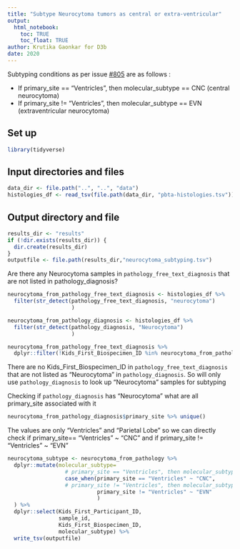 ```yaml
---
title: "Subtype Neurocytoma tumors as central or extra-ventricular"
output: 
  html_notebook:
    toc: TRUE
    toc_float: TRUE
author: Krutika Gaonkar for D3b
date: 2020
---
```


Subtyping conditions as per issue [#805](https://github.com/AlexsLemonade/OpenPBTA-analysis/issues/805) are as follows :

 - If primary_site == "Ventricles", then molecular_subtype == CNC (central neurocytoma) 
 - If primary_site != "Ventricles", then molecular_subtype == EVN (extraventricular neurocytoma)

## Set up 

```r
library(tidyverse)
```

## Input directories and files

```r
data_dir <- file.path("..", "..", "data")
histologies_df <- read_tsv(file.path(data_dir, "pbta-histologies.tsv"))

```

## Output directory and file

```r
results_dir <- "results"
if (!dir.exists(results_dir)) {
  dir.create(results_dir)
}
outputfile <- file.path(results_dir,"neurocytoma_subtyping.tsv")
```

Are there any Neurocytoma samples in `pathology_free_text_diagnosis` that are not listed in pathology_diagnosis?

```r

neurocytoma_from_pathology_free_text_diagnosis <- histologies_df %>%
  filter(str_detect(pathology_free_text_diagnosis, "neurocytoma")
                    ) 

neurocytoma_from_pathology_diagnosis <- histologies_df %>%
  filter(str_detect(pathology_diagnosis, "Neurocytoma")
                    ) 

neurocytoma_from_pathology_free_text_diagnosis %>%
  dplyr::filter(!Kids_First_Biospecimen_ID %in% neurocytoma_from_pathology_diagnosis$Kids_First_Biospecimen_ID )

```
There are no Kids_First_Biospecimen_ID in `pathology_free_text_diagnosis` that are not listed as "Neurocytoma" in  `pathology_diagnosis`. So will only use  `pathology_diagnosis` to look up "Neurocytoma" samples for subtyping


Checking if `pathology_diagnosis` has "Neurocytoma" what are all primary_site associated with it
```r
neurocytoma_from_pathology_diagnosis$primary_site %>% unique()
```

The values are only "Ventricles" and "Parietal Lobe" so we can directly check if primary_site== "Ventricles" ~ "CNC" and if primary_site != "Ventricles" ~ "EVN"

```r

neurocytoma_subtype <- neurocytoma_from_pathology %>% 
  dplyr::mutate(molecular_subtype= 
                  # primary_site == "Ventricles", then molecular_subtype == CNC (central neurocytoma) 
                  case_when(primary_site == "Ventricles" ~ "CNC",
                  # primary_site != "Ventricles", then molecular_subtype == EVN (extraventricular neurocytoma)       
                            primary_site != "Ventricles" ~ "EVN"
                            )
  ) %>%
  dplyr::select(Kids_First_Participant_ID,
                sample_id,
                Kids_First_Biospecimen_ID,
                molecular_subtype) %>%
  write_tsv(outputfile)

```
